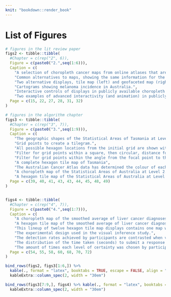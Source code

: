 ```yaml
---
knit: "bookdown::render_book"
---
```


# List of Figures {-}

```r
# figures in the lit review paper
figs2 <- tibble::tibble(
  #Chapter = c(rep("2", 6)),
  Figure = c(paste0("2.",seq(1:6))),
  Caption = c(
    "A selection of choropleth cancer maps from online atlases that are publicly available.",
    "Common alternatives to maps, showing the same information for the United States of America.",
    "Two alternative displays, tile map (left) and geofaceted map (right), showing state age-adjusted rate of incidence for lung and bronchus in the USA.",
    "Cartograms showing melanoma incidence in Australia.",
    "Interactive controls of displays in publicly available choropleth cancer maps",
    "Two examples of advanced interactivity (and animation) in publicly available choropleth cancer maps."),
  Page = c(15, 22, 27, 28, 31, 32)
)

# figures in the algorithm chapter
figs3 <- tibble::tibble(
  #Chapter = c(rep("3", 7)),
  Figure = c(paste0("3.",seq(1:9))),
  Caption = c(
    "The geographic shapes of the Statistical Areas of Tasmania at Level 2.",
    "Grid points to create a tilegram.",
    "All possible hexagon locations from the initial grid are shown with blue outlines.",
    "Filter for grid points within a square, then circular, distance for those closest to the centroid.",
    "Filter for grid points within the angle from the focal point to the centroid.",
    "A complete hexagon tile map of Tasmania",
    "The Australian Cancer Atlas data has determined the colour of each Statistical Area of Australian at Level 2",
    "A choropleth map of the Statistical Areas of Australia at Level 2.",
    "A hexagon tile map of the Statistical Areas of Australia at Level 2."), 
  Page = c(39, 40, 41, 43, 43, 44, 45, 48, 49)
)


figs4 <- tibble::tibble(
  #Chapter = c(rep("4", 7)),
  Figure = c(paste0("4.",seq(1:7))),
  Caption = c(
    "A choropleth map of the smoothed average of liver cancer diagnoses for Australian males.",
    "A hexagon tile map of the smoothed average of liver cancer diagnoses for Australian males.",
    "This lineup of twelve hexagon tile map displays contains one map with a real population related structure.",
    "The experimental design used in the visual inference study.",
    "The detection rates achieved by participants are contrasted when viewing the four replicates of the three trend models",
    "The distribution of the time taken (seconds) to submit a response for each combination of trend, whether the data plot was detected, and type of display, shown using horizontally jittered dot plots.",
    "The amount of times each level of certainty was chosen by participants when viewing hexagon tile map or choropleth displays."), 
  Page = c(54, 55, 58, 60, 68, 70, 72)
)
```



```r
bind_rows(figs2, figs3[1:6,]) %>% 
  kable(., format = "latex", booktabs = TRUE, escape = FALSE, align = "rlr") %>% 
  kableExtra::column_spec(2, width = "30em")
```


<!-- ```{r fig3, echo = FALSE, warning = FALSE, results = "asis"} -->
<!--  kable(figs3, format = "latex", booktabs = TRUE, escape = FALSE, align = "rlr") %>%  -->
<!--   kableExtra::column_spec(2, width = "30em") -->
<!-- ``` -->


```r
bind_rows(figs3[7:9,], figs4) %>% kable(., format = "latex", booktabs = TRUE, escape = FALSE, align = "rlr") %>% 
  kableExtra::column_spec(2, width = "30em")
```
